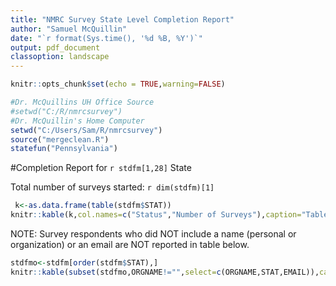 ```yaml
---
title: "NMRC Survey State Level Completion Report"
author: "Samuel McQuillin"
date: "`r format(Sys.time(), '%d %B, %Y')`"
output: pdf_document
classoption: landscape
---
```


```r
knitr::opts_chunk$set(echo = TRUE,warning=FALSE)
```
```r
#Dr. McQuillins UH Office Source
#setwd("C:/R/nmrcsurvey")
#Dr. McQuillin's Home Computer
setwd("C:/Users/Sam/R/nmrcsurvey")
source("mergeclean.R")
statefun("Pennsylvania")
```
#Completion Report for `r stdfm[1,28]` State

Total number of surveys started: `r dim(stdfm)[1]` 


```r

 k<-as.data.frame(table(stdfm$STAT))
knitr::kable(k,col.names=c("Status","Number of Surveys"),caption="Table of Surveys completed and Still in Progress")
```

NOTE: Survey respondents who did NOT include a name (personal or organization) or an email are NOT reported in table below.
```r
stdfmo<-stdfm[order(stdfm$STAT),]
knitr::kable(subset(stdfmo,ORGNAME!="",select=c(ORGNAME,STAT,EMAIL)),caption="List of Organizations and Completion Status",row.names=FALSE,col.names=c("Organization Name","Completion Status", "Email"))
```
